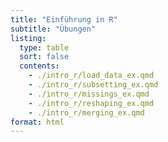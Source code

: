```yaml
---
title: "Einführung in R"
subtitle: "Übungen"
listing: 
  type: table
  sort: false
  contents:
    - ./intro_r/load_data_ex.qmd
    - ./intro_r/subsetting_ex.qmd
    - ./intro_r/missings_ex.qmd
    - ./intro_r/reshaping_ex.qmd
    - ./intro_r/merging_ex.qmd
format: html
---
```



